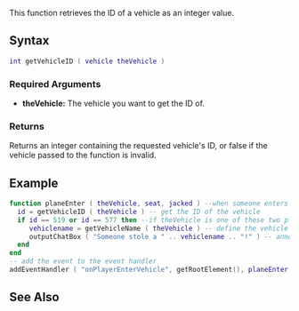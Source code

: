  
{{server client function}}
{{Deprecated|getElementModel}}

This function retrieves the ID of a vehicle as an integer value.

==Syntax== 
<syntaxhighlight lang="lua">
int getVehicleID ( vehicle theVehicle )             
</syntaxhighlight> 

===Required Arguments=== 
*'''theVehicle:''' The vehicle you want to get the ID of. 

===Returns===
Returns an integer containing the requested vehicle's ID, or false if the vehicle passed to the function is invalid.

==Example== 
<syntaxhighlight lang="lua">
function planeEnter ( theVehicle, seat, jacked ) --when someone enters a vehicle
  id = getVehicleID ( theVehicle ) -- get the ID of the vehicle
  if id == 519 or id == 577 then --if theVehicle is one of these two planes
     vehiclename = getVehicleName ( theVehicle ) -- define the vehicle name 
     outputChatBox ( "Someone stole a " .. vehiclename .. "!" ) -- announce that someone stole the plane
  end
end
-- add the event to the event handler
addEventHandler ( "onPlayerEnterVehicle", getRootElement(), planeEnter )
</syntaxhighlight>

==See Also==
{{IDs}}

{{Vehicle_functions}}